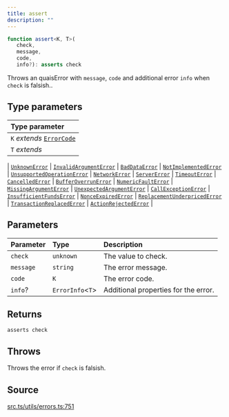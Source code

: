 ```yaml
---
title: assert
description: ""
---
```


```ts
function assert<K, T>(
   check, 
   message, 
   code, 
   info?): asserts check
```

Throws an quaisError with `message`, `code` and additional error
 `info` when `check` is falsish..

## Type parameters

| Type parameter |
| :------ |
| `K` *extends* [`ErrorCode`](/content/type-aliases/ErrorCode.mdx) |
| `T` *extends* 
  \| [`UnknownError`](/content/interfaces/UnknownError.mdx)
  \| [`InvalidArgumentError`](/content/interfaces/InvalidArgumentError.mdx)
  \| [`BadDataError`](/content/interfaces/BadDataError.mdx)
  \| [`NotImplementedError`](/content/interfaces/NotImplementedError.mdx)
  \| [`UnsupportedOperationError`](/content/interfaces/UnsupportedOperationError.mdx)
  \| [`NetworkError`](/content/interfaces/NetworkError.mdx)
  \| [`ServerError`](/content/interfaces/ServerError.mdx)
  \| [`TimeoutError`](/content/interfaces/TimeoutError.mdx)
  \| [`CancelledError`](/content/interfaces/CancelledError.mdx)
  \| [`BufferOverrunError`](/content/interfaces/BufferOverrunError.mdx)
  \| [`NumericFaultError`](/content/interfaces/NumericFaultError.mdx)
  \| [`MissingArgumentError`](/content/interfaces/MissingArgumentError.mdx)
  \| [`UnexpectedArgumentError`](/content/interfaces/UnexpectedArgumentError.mdx)
  \| [`CallExceptionError`](/content/interfaces/CallExceptionError.mdx)
  \| [`InsufficientFundsError`](/content/interfaces/InsufficientFundsError.mdx)
  \| [`NonceExpiredError`](/content/interfaces/NonceExpiredError.mdx)
  \| [`ReplacementUnderpricedError`](/content/interfaces/ReplacementUnderpricedError.mdx)
  \| [`TransactionReplacedError`](/content/interfaces/TransactionReplacedError.mdx)
  \| [`ActionRejectedError`](/content/interfaces/ActionRejectedError.mdx) |

## Parameters

| Parameter | Type | Description |
| :------ | :------ | :------ |
| `check` | `unknown` | The value to check. |
| `message` | `string` | The error message. |
| `code` | `K` | The error code. |
| `info`? | `ErrorInfo`\<`T`\> | Additional properties for the error. |

## Returns

`asserts check`

## Throws

Throws the error if `check` is falsish.

## Source

[src.ts/utils/errors.ts:751](https://github.com/dominant-strategies/quais-6.js/blob/3f482dd134064d41657ff7dc9ba8162f741c9c83/src.ts/utils/errors.ts#L751)
